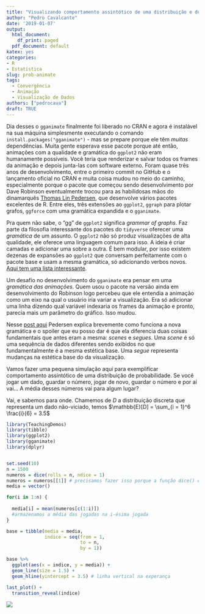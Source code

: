 ```yaml
---
title: "Visualizando comportamento assintótico de uma distribuição e de processos autoregressivos com o gganimate"
author: "Pedro Cavalcante"
date: '2019-01-07'
output:
  html_document: 
    df_print: paged
  pdf_document: default
katex: yes
categories:
- R
- Estatística
slug: prob-animate
tags:
  - Convergência
  - Animação
  - Visualização de Dados
authors: ["pedrocava"]
draft: TRUE
---
```


Dia desses o ``gganimate`` finalmente foi liberado no CRAN e agora é instalável na sua máquina simplesmente executando o comando ``install.packages("gganimate")`` - mas se prepare porque ele têm *muitas* dependências. Muita gente esperava esse pacote porque até então, animações com a qualidade e gramática do ``ggplot2`` não eram humanamente possíveis. Você teria que renderizar e salvar todos os frames da animação e depois junta-las com software externo. Foram quase três anos de desenvolvimento, entre o primeiro commit no GitHub e o lançamento oficial no CRAN e muita coisa mudou no meio do caminho, especialmente porque o pacote que começou sendo desenvolvimento por Dave Robinson eventualmente trocou para as habilidosas mãos do dinamarquês [Thomas Lin Pedersen](https://github.com/thomasp85), que desenvolve vários pacotes excelentes de R. Entre eles, três extensões ao ``ggplot2``, ``ggraph`` para plotar grafos, ``ggforce`` com uma gramática expandida e o ``gganimate``. 

Pra quem não sabe, o "gg" de ``ggplot2`` significa _grammar of graphs_. Faz parte da filosofia interessante dos pacotes do ``tidyverse`` oferecer uma _gramática_ de um assunto. O ``ggplot2`` não só produz visualizações de alta qualidade, ele oferece uma linguagem comum para isso. A ideia é criar camadas e adicionar uma sobre a outra. É bem modular, por isso existem dezenas de expansões ao ``ggplot2`` que conversam perfeitamente com o pacote base e usam a mesma gramática, só adicionando verbos novos. [Aqui tem uma lista interessante](http://www.ggplot2-exts.org/gallery/).

Um desafio no desenvolvimento do ``gganimate`` era pensar em uma _gramática das animações_. Quem usou o pacote na versão ainda em desenvolvimento do Robinson logo percebeu que ele entendia a animação como um eixo na qual o usuário iria variar a visualização. Era só adicionar uma linha dizendo qual variável indexaria os frames da animação e pronto, parecia mais um parâmetro do gráfico. Isso mudou.

Nesse [post aqui](https://www.r-bloggers.com/gganimate-has-transitioned-to-a-state-of-release/) Pedersen explica brevemente como funciona a nova gramática e o spoiler que eu posso dar é que ela diferencia duas coisas fundamentais que antes eram a mesma: _scenes_ e _segues_. Uma _scene_ é só uma sequência de dados diferentes sendo exibidos no que fundamentalmente é a mesma estética base. Uma _segue_ representa mudanças na estética base do da visualização. 

Vamos fazer uma pequena simulação aqui para exemplificar comportamento assintótico de uma distribuição de probabilidade. Se você jogar um dado, guardar o número, jogar de novo, guardar o número e por aí vai... A média desses números vai para algum lugar? 

Vai, e sabemos para onde. Chamemos de $D$ a distribuição discreta que representa um dado não-viciado, temos $\mathbb{E}[D] = \sum_{i = 1}^6 \frac{i}{6} = 3.5$

```R
library(TeachingDemos)
library(tibble)
library(ggplot2)
library(gganimate)
library(dplyr)


set.seed(10)
n = 1500
numeros = dice(rolls = n, ndice = 1)
numeros = numeros[[1]] # precisamos fazer isso porque a função dice() é louca
media = vector()

for(i in 1:n) {
  
  media[i] = mean(numeros[c(1:i)])
  #armazenamos a média das jogadas na i-ésima jogada
}

base = tibble(media = media,
              indice = seq(from = 1,
                           to = n,
                           by = 1))

base %>%
  ggplot(aes(x = indice, y = media)) +
  geom_line(size = 1.5) + 
  geom_hline(yintercept = 3.5) # linha vertical na experança

last_plot() +
  transition_reveal(indice)


```

![](https://i.imgur.com/1gFrwmE.gif)



